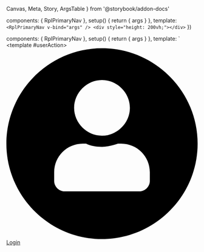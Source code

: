   Canvas,
  Meta,
  Story,
  ArgsTable
} from '@storybook/addon-docs'


  components: { RplPrimaryNav },
  setup() {
    return { args }
  },
  template: `
    <RplPrimaryNav v-bind="args" />
    <div style="height: 200vh;"></div>
  `
})

  components: { RplPrimaryNav },
  setup() {
    return { args }
  },
  template: `
  <RplPrimaryNav v-bind="args" >
    <template #userAction>
      <a
        class="
          rpl-type-label-small
          rpl-type-weight-bold
          rpl-u-focusable-block
        "
        href="/login"
        target="_blank"
      >
        <span class="rpl-u-margin-r-2"
        ><span class="rpl-icon rpl-icon--size-s rpl-icon--icon-user-circle-filled"
        ><svg xmlns="http://www.w3.org/2000/svg" viewBox="0 0 24 24" xml:space="preserve"><path d="M12 0C5.4 0 0 5.4 0 12s5.4 12 12 12 12-5.4 12-12S18.6 0 12 0zm0 4c1.9 0 3.5 1.6 3.5 3.5S13.9 11 12 11 8.5 9.4 8.5 7.5 10.1 4 12 4zm6 12.7c0 .7-.6 1.3-1.3 1.3H7.3c-.7 0-1.3-.6-1.3-1.3v-1.1c0-2 1.6-3.6 3.6-3.6h.4c.6.3 1.3.4 2 .4s1.4-.2 2-.4h.4c2 0 3.6 1.6 3.6 3.6v1.1z"></path><path d="M0 0h24v24H0z" style="fill: none;"></path></svg></span
        ></span
        >&NoBreak;<span>Login</span>
      </a>
    </template>
  </RplPrimaryNav>
  <div style="height: 200vh;"></div>
  `
})

<Meta
  title='Core/Navigation/Primary nav'
  component={RplPrimaryNav}
/>

# Primary nav

<ArgsTable of={RplPrimaryNav} />

<Canvas>
  <Story
    name='Primary nav'
    play={a11yStoryCheck}
    args={{
      primaryLogo: {
        href: '#',
        src: '/img/primary-nav-logo-primary.svg',
        altText: 'Primary logo alt text'
      },
      items: RplPrimaryNavItems
    }}
  >
    {SingleTemplate.bind()}
  </Story>
</Canvas>

<Canvas>
  <Story
    name='Primary nav - With secondary logo'
    play={a11yStoryCheck}
    args={{
      primaryLogo: {
        href: '#',
        src: '/img/primary-nav-logo-primary.svg',
        altText: 'Primary logo alt text'
      },
      secondaryLogo: {
        href: '#',
        src: '/img/primary-nav-logo-secondary.svg',
        altText: 'Secondary logo alt text'
      },
      items: RplPrimaryNavItems
    }}
  >
    {SingleTemplate.bind()}
  </Story>
</Canvas>

<Canvas>
  <Story
    name='Primary nav - Custom user action'
    play={a11yStoryCheck}
    args={{
      primaryLogo: {
        href: '#',
        src: '/img/primary-nav-logo-primary.svg',
        altText: 'Primary logo alt text'
      },
      secondaryLogo: {
        href: '#',
        src: '/img/primary-nav-logo-secondary.svg',
        altText: 'Secondary logo alt text'
      },
      items: RplPrimaryNavItems
    }}
  >
    {CustomLoginButtonTemplate.bind()}
  </Story>
</Canvas>
